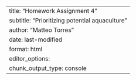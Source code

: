 ---
title: "Homework Assignment 4"
subtitle: "Prioritizing potential aquaculture"
author: "Matteo Torres"
date: last-modified
format: html
editor_options: 
  chunk_output_type: console
---
